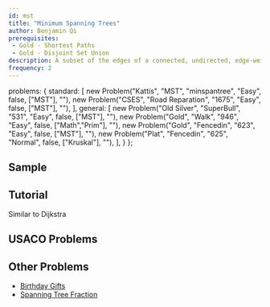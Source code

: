```yaml
---
id: mst
title: "Minimum Spanning Trees"
author: Benjamin Qi
prerequisites: 
 - Gold - Shortest Paths
 - Gold - Disjoint Set Union
description: A subset of the edges of a connected, undirected, edge-weighted graph that connects all the vertices to each other of minimum total weight, where no cycles are allowed.
frequency: 2
---
```



  problems: {
    standard: [
      new Problem("Kattis", "MST", "minspantree", "Easy", false, ["MST"], ""),
      new Problem("CSES", "Road Reparation", "1675", "Easy", false, ["MST"], ""),
    ],
    general: [
      new Problem("Old Silver", "SuperBull", "531", "Easy", false, ["MST"], ""),
      new Problem("Gold", "Walk", "946", "Easy", false, ["Math","Prim"], ""),
      new Problem("Gold", "Fencedin", "623", "Easy", false, ["MST"], ""),
      new Problem("Plat", "Fencedin", "625", "Normal", false, ["Kruskal"], ""),
    ],
  }
};

## Sample

<problems-list problems={metadata.problems.standard} />

## Tutorial

<resources>
  <resource source="CPH" title="15 - Spanning Trees"></resource>
  <resource source="PAPS" title="12.4"></resource>
  <resource source="cp-algo" title="Prim's" url="graph/mst_prim.html">Similar to Dijkstra</resource>
  <resource source="cp-algo" title="Kruskal's" url="graph/mst_kruskal.html"></resource>
  <resource source="cp-algo" title="Kruskal's" url="graph/mst_kruskal_with_dsu.html"></resource>
</resources>

## USACO Problems

<problems-list problems={metadata.problems.general} />

## Other Problems

  - [Birthday Gifts](https://www.hackerearth.com/practice/math/combinatorics/inclusion-exclusion/practice-problems/algorithm/mancunian-and-birthday-gifts-d44faa15/) [](73)
  - [Spanning Tree Fraction](https://www.hackerrank.com/contests/w31/challenges/spanning-tree-fraction) [](78)